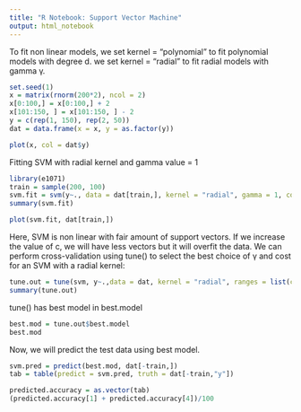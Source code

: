 ```yaml
---
title: "R Notebook: Support Vector Machine"
output: html_notebook
---
```


To fit non linear models, we set kernel = "polynomial" to fit polynomial models with degree d. we set kernel = "radial" to fit radial models with gamma γ. 
```r
set.seed(1)
x = matrix(rnorm(200*2), ncol = 2)
x[0:100,] = x[0:100,] + 2
x[101:150, ] = x[101:150, ] - 2
y = c(rep(1, 150), rep(2, 50))
dat = data.frame(x = x, y = as.factor(y))
```

```r
plot(x, col = dat$y)
```

Fitting SVM with radial kernel and gamma value = 1
```r
library(e1071)
train = sample(200, 100)
svm.fit = svm(y~., data = dat[train,], kernel = "radial", gamma = 1, cost = 1)
summary(svm.fit)
```
```r
plot(svm.fit, dat[train,])
```

Here, SVM is non linear with fair amount of support vectors. If we increase the value of c, we will have less vectors but it will overfit the data.
We can perform cross-validation using tune() to select the best choice of
γ and cost for an SVM with a radial kernel:
```r
tune.out = tune(svm, y~.,data = dat, kernel = "radial", ranges = list(cost = c(0.1 ,1 ,10 ,100 ,1000), gamma = c(0.5 ,1 ,2 ,3 ,4)))
summary(tune.out)
```
tune() has best model in best.model
```r
best.mod = tune.out$best.model
best.mod
```

Now, we will predict the test data using best model.
```r
svm.pred = predict(best.mod, dat[-train,])
tab = table(predict = svm.pred, truth = dat[-train,"y"])
```
```r
predicted.accuracy = as.vector(tab)
(predicted.accuracy[1] + predicted.accuracy[4])/100
```


